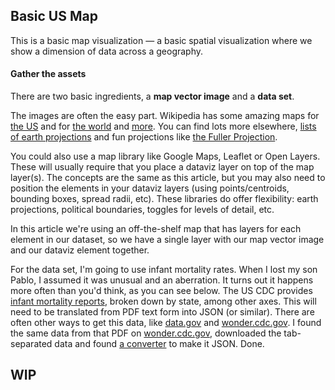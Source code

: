 ## Basic US Map

This is a basic map visualization &mdash; a basic spatial
visualization where we show a dimension of data across a geography.

#### Gather the assets

There are two basic ingredients, a **map vector image** and a **data set**.

The images are often the easy part. Wikipedia has some amazing maps for
[the US](https://commons.wikimedia.org/wiki/File:Blank_US_Map_(states_only).svg)
and for [the world](https://en.wikipedia.org/wiki/File:BlankMap-World.png) and
[more](https://en.wikipedia.org/wiki/Wikipedia:Blank_maps).
You can find lots more elsewhere, [lists of earth projections](https://gisgeography.com/map-projection-types/)
and fun projections like [the Fuller Projection](https://commons.wikimedia.org/wiki/File:Fuller_projection.svg).

You could also use a map library like Google Maps, Leaflet or Open
Layers. These will usually require that you place a dataviz layer on
top of the map layer(s). The concepts are the same as this article,
but you may also need to position the elements in your dataviz layers
(using points/centroids, bounding boxes, spread radii, etc). These
libraries do offer flexibility: earth projections, political
boundaries, toggles for levels of detail, etc.

In this article we're using an off-the-shelf map that has layers
for each element in our dataset, so we have a single layer with our
map vector image and our dataviz element together.

For the data set, I'm going to use infant mortality rates. When I
lost my son Pablo, I assumed it was unusual and an aberration. It
turns out it happens more often than you'd think, as you can see
below. The US CDC provides
[infant mortality reports](https://www.cdc.gov/nchs/data/nvsr/nvsr69/NVSR-69-7-508.pdf#page=15&zoom=100,0,0),
broken down by state, among other axes. This will need to be
translated from PDF text form into JSON (or similar). There are often
other ways to get this data, like [data.gov](https://data.gov) and
[wonder.cdc.gov](https://wonder.cdc.gov). I found the same data from
that PDF on [wonder.cdc.gov](https://wonder.cdc.gov), downloaded the
tab-separated data and found [a converter](https://shancarter.github.io/mr-data-converter/)
to make it JSON. Done.

## WIP
